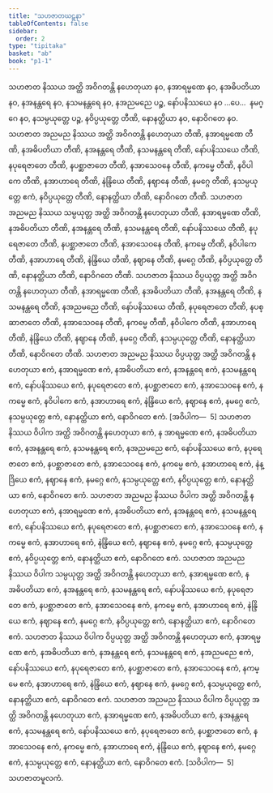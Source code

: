 ```yaml
---
title: "သဟဇာတဃဋနာ"
tableOfContents: false
sidebar:
  order: 2
type: "tipitaka"
basket: "ab"
book: "p1-1"
---
```



<DynamicBreadcrumb />

<Division number="432" book="p1-1" e="ch" v="36" p="158">

<Paragraph number="1346" book="p1-1">
သဟဇာတ နိဿယ အတ္ထိ အဝိဂတန္တိ နဟေတုယာ နဝ, နအာရမ္မဏေ နဝ, နအဓိပတိယာ နဝ, နအနန္တရေ နဝ, နသမနန္တရေ နဝ, နအညမညေ ပဉ္စ, နော်ပနိဿယေ နဝ …ပေ…  နမဂ္ဂေ နဝ, နသမ္ပယုတ္တေ ပဉ္စ, နဝိပ္ပယုတ္တေ တီဏိ, နောနတ္ထိယာ နဝ, နောဝိဂတေ နဝ.
</Paragraph>

<Paragraph number="1347" book="p1-1">
သဟဇာတ အညမည နိဿယ အတ္ထိ အဝိဂတန္တိ နဟေတုယာ တီဏိ, နအာရမ္မဏေ တီဏိ, နအဓိပတိယာ တီဏိ, နအနန္တရေ တီဏိ, နသမနန္တရေ တီဏိ, နော်ပနိဿယေ တီဏိ, နပုရေဇာတေ တီဏိ, နပစ္ဆာဇာတေ တီဏိ, နအာသေဝနေ တီဏိ, နကမ္မေ တီဏိ, နဝိပါကေ တီဏိ, နအာဟာရေ တီဏိ, နဲန္ဒြိယေ တီဏိ, နဈာနေ တီဏိ, နမဂ္ဂေ တီဏိ, နသမ္ပယုတ္တေ ဧကံ, နဝိပ္ပယုတ္တေ တီဏိ, နောနတ္ထိယာ တီဏိ, နောဝိဂတေ တီဏိ.
</Paragraph>

<Paragraph number="1348" book="p1-1">
သဟဇာတ အညမည နိဿယ သမ္ပယုတ္တ အတ္ထိ အဝိဂတန္တိ နဟေတုယာ တီဏိ, နအာရမ္မဏေ တီဏိ, နအဓိပတိယာ တီဏိ, နအနန္တရေ တီဏိ, နသမနန္တရေ တီဏိ, နော်ပနိဿယေ တီဏိ, နပုရေဇာတေ တီဏိ, နပစ္ဆာဇာတေ တီဏိ, နအာသေဝနေ တီဏိ, နကမ္မေ တီဏိ, နဝိပါကေ တီဏိ, နအာဟာရေ တီဏိ, နဲန္ဒြိယေ တီဏိ, နဈာနေ တီဏိ, နမဂ္ဂေ တီဏိ, နဝိပ္ပယုတ္တေ တီဏိ, နောနတ္ထိယာ တီဏိ, နောဝိဂတေ တီဏိ.
</Paragraph>

<Paragraph number="1349" book="p1-1">
သဟဇာတ နိဿယ ဝိပ္ပယုတ္တ အတ္ထိ အဝိဂတန္တိ နဟေတုယာ တီဏိ, နအာရမ္မဏေ တီဏိ, နအဓိပတိယာ တီဏိ, နအနန္တရေ တီဏိ, နသမနန္တရေ တီဏိ, နအညမညေ တီဏိ, နော်ပနိဿယေ တီဏိ, နပုရေဇာတေ တီဏိ, နပစ္ဆာဇာတေ တီဏိ, နအာသေဝနေ တီဏိ, နကမ္မေ တီဏိ, နဝိပါကေ တီဏိ, နအာဟာရေ တီဏိ, နဲန္ဒြိယေ တီဏိ, နဈာနေ တီဏိ, နမဂ္ဂေ တီဏိ, နသမ္ပယုတ္တေ တီဏိ, နောနတ္ထိယာ တီဏိ, နောဝိဂတေ တီဏိ.
</Paragraph>

<Paragraph number="1350" book="p1-1">
သဟဇာတ အညမည နိဿယ ဝိပ္ပယုတ္တ အတ္ထိ အဝိဂတန္တိ နဟေတုယာ ဧကံ, နအာရမ္မဏေ ဧကံ, နအဓိပတိယာ ဧကံ, နအနန္တရေ ဧကံ, နသမနန္တရေ ဧကံ, နော်ပနိဿယေ ဧကံ, နပုရေဇာတေ ဧကံ, နပစ္ဆာဇာတေ ဧကံ, နအာသေဝနေ ဧကံ, နကမ္မေ ဧကံ, နဝိပါကေ ဧကံ, နအာဟာရေ ဧကံ, နဲန္ဒြိယေ ဧကံ, နဈာနေ ဧကံ, နမဂ္ဂေ ဧကံ, နသမ္ပယုတ္တေ ဧကံ, နောနတ္ထိယာ ဧကံ, နောဝိဂတေ ဧကံ. [အဝိပါက—  5]
</Paragraph>

<Paragraph number="1351" book="p1-1">
သဟဇာတ နိဿယ ဝိပါက အတ္ထိ အဝိဂတန္တိ နဟေတုယာ ဧကံ, န အာရမ္မဏေ ဧကံ, နအဓိပတိယာ ဧကံ, နအနန္တရေ ဧကံ, နသမနန္တရေ ဧကံ, နအညမညေ ဧကံ, နော်ပနိဿယေ ဧကံ, နပုရေဇာတေ ဧကံ, နပစ္ဆာဇာတေ ဧကံ, နအာသေဝနေ ဧကံ, နကမ္မေ ဧကံ, နအာဟာရေ ဧကံ, နဲန္ဒြိယေ ဧကံ, နဈာနေ ဧကံ, နမဂ္ဂေ ဧကံ, နသမ္ပယုတ္တေ ဧကံ, နဝိပ္ပယုတ္တေ ဧကံ, နောနတ္ထိယာ ဧကံ, နောဝိဂတေ ဧကံ.
</Paragraph>

<Paragraph number="1352" book="p1-1">
သဟဇာတ အညမည နိဿယ ဝိပါက အတ္ထိ အဝိဂတန္တိ နဟေတုယာ ဧကံ, နအာရမ္မဏေ ဧကံ, နအဓိပတိယာ ဧကံ, နအနန္တရေ ဧကံ, နသမနန္တရေ ဧကံ, နော်ပနိဿယေ ဧကံ, နပုရေဇာတေ ဧကံ, နပစ္ဆာဇာတေ ဧကံ, နအာသေဝနေ ဧကံ, နကမ္မေ ဧကံ, နအာဟာရေ ဧကံ, နဲန္ဒြိယေ ဧကံ, နဈာနေ ဧကံ, နမဂ္ဂေ ဧကံ, နသမ္ပယုတ္တေ ဧကံ, နဝိပ္ပယုတ္တေ ဧကံ, နောနတ္ထိယာ ဧကံ, နောဝိဂတေ ဧကံ.
</Paragraph>

<Paragraph number="1353" book="p1-1">
သဟဇာတ အညမည နိဿယ ဝိပါက သမ္ပယုတ္တ အတ္ထိ အဝိဂတန္တိ နဟေတုယာ ဧကံ, နအာရမ္မဏေ ဧကံ, နအဓိပတိယာ ဧကံ, နအနန္တရေ ဧကံ, နသမနန္တရေ ဧကံ, နော်ပနိဿယေ ဧကံ, နပုရေဇာတေ ဧကံ, နပစ္ဆာဇာတေ ဧကံ, နအာသေဝနေ ဧကံ, နကမ္မေ ဧကံ, နအာဟာရေ ဧကံ, နဲန္ဒြိယေ ဧကံ, နဈာနေ ဧကံ, နမဂ္ဂေ ဧကံ, နဝိပ္ပယုတ္တေ ဧကံ, နောနတ္ထိယာ ဧကံ, နောဝိဂတေ ဧကံ.
</Paragraph>

<Paragraph number="1354" book="p1-1">
သဟဇာတ နိဿယ ဝိပါက ဝိပ္ပယုတ္တ အတ္ထိ အဝိဂတန္တိ နဟေတုယာ ဧကံ, နအာရမ္မဏေ ဧကံ, နအဓိပတိယာ ဧကံ, နအနန္တရေ ဧကံ, နသမနန္တရေ ဧကံ, နအညမညေ ဧကံ, နော်ပနိဿယေ ဧကံ, နပုရေဇာတေ ဧကံ, နပစ္ဆာဇာတေ ဧကံ, နအာသေဝနေ ဧကံ, နကမ္မေ ဧကံ, နအာဟာရေ ဧကံ, နဲန္ဒြိယေ ဧကံ, နဈာနေ ဧကံ, နမဂ္ဂေ ဧကံ, နသမ္ပယုတ္တေ ဧကံ, နောနတ္ထိယာ ဧကံ, နောဝိဂတေ ဧကံ.
</Paragraph>

<Paragraph number="1355" book="p1-1">
သဟဇာတ အညမည နိဿယ ဝိပါက ဝိပ္ပယုတ္တ အတ္ထိ အဝိဂတန္တိ နဟေတုယာ ဧကံ, နအာရမ္မဏေ ဧကံ, နအဓိပတိယာ ဧကံ, နအနန္တရေ ဧကံ, နသမနန္တရေ ဧကံ, နော်ပနိဿယေ ဧကံ, နပုရေဇာတေ ဧကံ, နပစ္ဆာဇာတေ ဧကံ, နအာသေဝနေ ဧကံ, နကမ္မေ ဧကံ, နအာဟာရေ ဧကံ, နဲန္ဒြိယေ ဧကံ, နဈာနေ ဧကံ, နမဂ္ဂေ ဧကံ, နသမ္ပယုတ္တေ ဧကံ, နောနတ္ထိယာ ဧကံ, နောဝိဂတေ ဧကံ. [သဝိပါက—  5]

</Paragraph>
</Division>

<Paragraph number="1356" type="center" book="p1-1">
သဟဇာတမူလကံ.
</Paragraph>